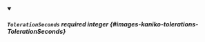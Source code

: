 
<details className="config-field" data-expandable="false" open>
<summary>

##### `TolerationSeconds` <span class="config-field-required" data-required="false">required</span> <span class="config-field-type">integer</span> <span class="config-field-default"></span> <span class="config-field-enum"></span> {#images-kaniko-tolerations-TolerationSeconds}



</summary>



</details>
